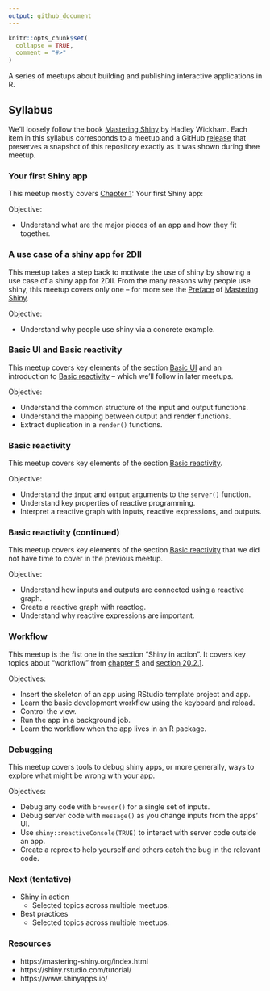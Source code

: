 ```yaml
---
output: github_document
---
```


<!-- README.md is generated from README.Rmd. Please edit that file -->

```r
knitr::opts_chunk$set(
  collapse = TRUE,
  comment = "#>"
)
```

<!-- README.md is generated from README.Rmd. Please edit that file -->

A series of meetups about building and publishing interactive applications in R.

## Syllabus

We'll loosely follow the book [Mastering Shiny](https://mastering-shiny.org/) by
Hadley Wickham. Each item in this syllabus corresponds to a meetup and a GitHub
[release](https://github.com/2DegreesInvesting/ds.shiny/releases) that preserves
a snapshot of this repository exactly as it was shown during thee meetup.

### Your first Shiny app

This meetup mostly covers [Chapter
1](https://mastering-shiny.org/basic-app.html): Your first Shiny app:

Objective:

-   Understand what are the major pieces of an app and how they fit together.

### A use case of a shiny app for 2DII

This meetup takes a step back to motivate the use of shiny by showing a use case
of a shiny app for 2DII. From the many reasons why people use shiny, this meetup
covers only one -- for more see the
[Preface](https://mastering-shiny.org/preface.html) of [Mastering
Shiny](https://mastering-shiny.org/).

Objective: 

- Understand why people use shiny via a concrete example.

### Basic UI and Basic reactivity

This meetup covers key elements of the section [Basic
UI](https://mastering-shiny.org/basic-ui.html) and an introduction to [Basic
reactivity](https://mastering-shiny.org/basic-reactivity.html) -- which we'll
follow in later meetups.

Objective:

- Understand the common structure of the input and output functions.
- Understand the mapping between output and render functions.
- Extract duplication in a `render()` functions.

### Basic reactivity

This meetup covers key elements of the section [Basic
reactivity](https://mastering-shiny.org/basic-reactivity.html).

Objective:

- Understand the `input` and `output` arguments to the `server()` function.
- Understand key properties of reactive programming.
- Interpret a reactive graph with inputs, reactive expressions, and outputs.

### Basic reactivity (continued)

This meetup covers key elements of the section [Basic
reactivity](https://mastering-shiny.org/basic-reactivity.html) that we did not
have time to cover in the previous meetup.

Objective:

- Understand how inputs and outputs are connected using a reactive graph.
- Create a reactive graph with reactlog.
- Understand why reactive expressions are important.

### Workflow

This meetup is the fist one in the section "Shiny in action". It covers key
topics about "workflow" from [chapter
5](https://mastering-shiny.org/action-workflow.html) and [section
20.2.1](https://mastering-shiny.org/scaling-packaging.html#workflow).

Objectives:

- Insert the skeleton of an app using RStudio template project and app.
- Learn the basic development workflow using the keyboard and reload.
- Control the view.
- Run the app in a background job.
- Learn the workflow when the app lives in an R package.

### Debugging

This meetup covers tools to debug shiny apps, or more generally, ways to
explore what might be wrong with your app.

Objectives: 

* Debug any code with `browser()` for a single set of inputs.
* Debug server code with `message()` as you change inputs from the apps' UI.
* Use `shiny::reactiveConsole(TRUE)` to interact with server code outside an
app.
* Create a reprex to help yourself and others catch the bug in the relevant
code.

### Next (tentative)

- Shiny in action
    - Selected topics across multiple meetups.
- Best practices
    - Selected topics across multiple meetups.

### Resources

- https://mastering-shiny.org/index.html
- https://shiny.rstudio.com/tutorial/
- https://www.shinyapps.io/
